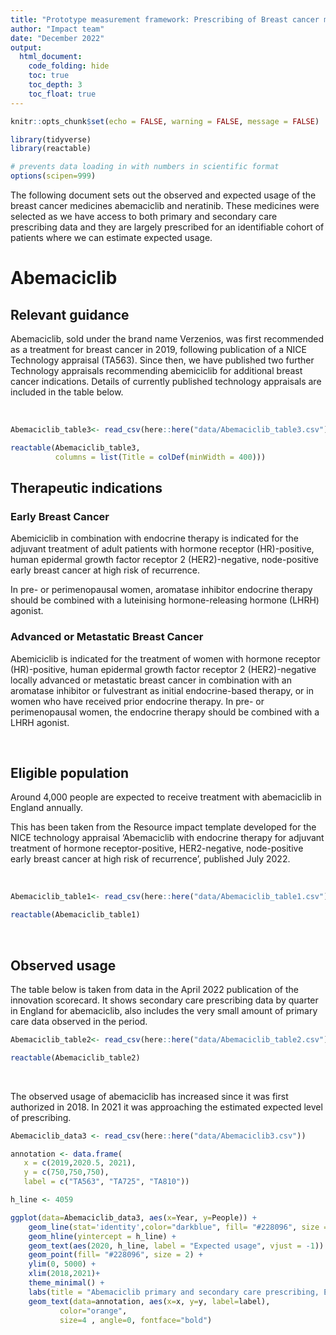 ```yaml
---
title: "Prototype measurement framework: Prescribing of Breast cancer medicines"
author: "Impact team"
date: "December 2022"
output: 
  html_document:
    code_folding: hide
    toc: true
    toc_depth: 3
    toc_float: true
---
```


```r
knitr::opts_chunk$set(echo = FALSE, warning = FALSE, message = FALSE)

library(tidyverse)
library(reactable)

# prevents data loading in with numbers in scientific format
options(scipen=999)

```


The following document sets out the observed and expected usage of the breast cancer medicines abemaciclib and neratinib. These medicines were selected as we have access to both primary and secondary care prescribing data and they are largely prescribed for an identifiable cohort of patients where we can estimate expected usage.  

# Abemaciclib

## Relevant guidance

Abemaciclib, sold under the brand name Verzenios, was first recommended as a treatment for breast cancer in 2019, following publication of a NICE Technology appraisal (TA563). Since then, we have published two further Technology appraisals recommending abemiciclib for additional breast cancer indications. Details of currently published technology appraisals are included in the table below. 

<br>

```r

Abemaciclib_table3<- read_csv(here::here("data/Abemaciclib_table3.csv"))

reactable(Abemaciclib_table3, 
          columns = list(Title = colDef(minWidth = 400)))

```

## Therapeutic indications  

### Early Breast Cancer  

Abemiciclib in combination with endocrine therapy is indicated for the adjuvant treatment of adult patients with hormone receptor (HR)-positive, human epidermal growth factor receptor 2 (HER2)-negative, node-positive early breast cancer at high risk of recurrence.  

In pre- or perimenopausal women, aromatase inhibitor endocrine therapy should be combined with a luteinising hormone-releasing hormone (LHRH) agonist.  

### Advanced or Metastatic Breast Cancer  

Abemiciclib is indicated for the treatment of women with hormone receptor (HR)-positive, human epidermal growth factor receptor 2 (HER2)-negative locally advanced or metastatic breast cancer in combination with an aromatase inhibitor or fulvestrant as initial endocrine-based therapy, or in women who have received prior endocrine therapy.
In pre- or perimenopausal women, the endocrine therapy should be combined with a LHRH agonist.

<br>

## Eligible population  

Around 4,000 people are expected to receive treatment with abemaciclib in England annually.  

This has been taken from the Resource impact template developed for the NICE technology appraisal 'Abemaciclib with endocrine therapy for adjuvant treatment of hormone receptor-positive, HER2-negative, node-positive early breast cancer at high risk of recurrence', published July 2022.  

<br>

```r

Abemaciclib_table1<- read_csv(here::here("data/Abemaciclib_table1.csv"))

reactable(Abemaciclib_table1)

```

<br>

## Observed usage  

The table below is taken from data in the April 2022 publication of the innovation scorecard. It shows secondary care prescribing data by quarter in England for abemaciclib, also includes the very small amount of primary care data observed in the period.  

```r

Abemaciclib_table2<- read_csv(here::here("data/Abemaciclib_table2.csv"))

reactable(Abemaciclib_table2)

```

<br>

The observed usage of abemaciclib has increased since it was first authorized in 2018. In 2021 it was approaching the estimated expected level of prescribing.  

```r

Abemaciclib_data3 <- read_csv(here::here("data/Abemaciclib3.csv"))

annotation <- data.frame(
   x = c(2019,2020.5, 2021),
   y = c(750,750,750),
   label = c("TA563", "TA725", "TA810"))

h_line <- 4059

ggplot(data=Abemaciclib_data3, aes(x=Year, y=People)) +
    geom_line(stat='identity',color="darkblue", fill= "#228096", size = 0.8) +
    geom_hline(yintercept = h_line) +
    geom_text(aes(2020, h_line, label = "Expected usage", vjust = -1)) +
    geom_point(fill= "#228096", size = 2) +
    ylim(0, 5000) +
    xlim(2018,2021)+
    theme_minimal() +
    labs(title = "Abemaciclib primary and secondary care prescribing, England, 2018-2021") +
    geom_text(data=annotation, aes(x=x, y=y, label=label),
           color="orange", 
           size=4 , angle=0, fontface="bold")

```

